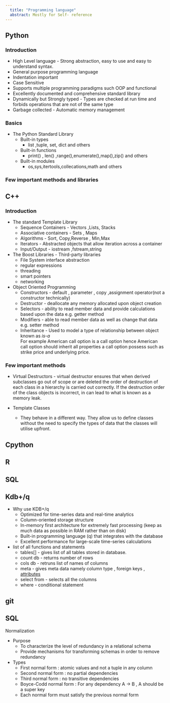 ```yaml
---
  title: "Programming language"
  abstract: Mostly for Self- reference
---
```


## Python

### Introduction

-   High Level language - Strong abstraction, easy to use and easy to understand syntax.
-   General purpose programming language
-   Indentation important
-   Case Sensitive
-   Supports multiple programming paradigms such OOP and functional
-   Excellently documented and comprehensive standard library
-   Dynamically but Strongly typed - Types are checked at run time and forbids operations that are not of the same type
-   Garbage collected - Automatic memory management

### Basics

-   The Python Standard Library
    -   Built-in types
        -   list ,tuple, set, dict and others
    -   Built-in functions
        -   print() , len() ,range(),enumerate(),map(),zip() and others
    -   Built-in modules
        -   os,sys,itertools,collecations,math and others

### Few important methods and libraries


## C++

### Introduction

-   The standard Template Library
    -   Sequence Containers - Vectors ,Lists, Stacks
    -   Associative containers - Sets , Maps
    -   Algorithms - Sort, Copy,Reverse , Min,Max
    -   Iterators - Abstracted objects that allow iteration across a container
    -   Input/Output - iostream ,fstream,string
-   The Boost Libraries - Third-party libraries
    -   File System interface abstraction
    -   regular expressions
    -   threading
    -   smart pointers
    -   networking
-   Object Oriented Programming
    -   Constructors - default , parameter , copy ,assignment operator(not a constructor technically)
    -   Destructor - deallocate any memory allocated upon object creation
    -   Selectors - ability to read member data and provide calculations based upon the data e.g. getter method
    -   Modifiers - able to read member data as well as change that data e.g. setter method
    -   Inheritance - Used to model a type of relationship between object known as <i> is-a </i> </br> For example American call option is a call option hence American call option should inherit all properties a call option possess such as strike price and underlying price.

### Few important methods 

- Virtual Destructors -  virtual destructor ensures that when derived subclasses go out of scope or are deleted the order of destruction of each class in a hierarchy is carried out correctly. If the destruction order of the class objects is incorrect, in can lead to what is known as a memory leak.

- Template Classes 
    - They behave in a different way. They allow us to define classes without the need to specify the types of data that the classes will utilise upfront.  
    


## Cpython

## R

## SQL

## Kdb+/q

- Why use KDB+/q
   - Optimized for time-series data and real-time analytics
	- Column-oriented storage structure
	- In-memory first architecture for extremely fast processing (keep as much 		     data as possible in RAM rather than on disk)
	- Built-in programming language (q) that integrates with the database
	- Excellent performance for large-scale time-series calculations

- list of all functions and statements
	- tables[] - gives list of all tables stored in database.
	- count db  - returns number of rows 
	- cols db  - retruns list of names of columns
	- meta - gives meta data namely column type , foreign keys , [attributes](https://code.kx.com/q/basics/syntax/#attributes)
	- select from  - selects all the columns 
	- where - conditional statement
	


## git

## SQL
Normalization

-   Purpose
    -   To characterize the level of redundancy in a relational schema
    -   Provide mechanisms for transforming schemas in order to remove redundancy
-   Types
    -   First normal form : atomic values and not a tuple in any column
    -   Second normal form : no partial dependencies
    -   Third normal form : no transitive dependencies
    -   Boyce-Codd normal form : For any dependency A -\> B , A should be a super key
    -   Each normal form must satisfy the previous normal form
    
    
    
    
    
    
    
    
